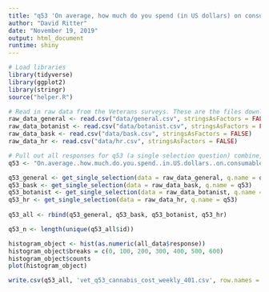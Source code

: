 ```yaml
---
title: "q53 'On average, how much do you spend (in US dollars) on consumable cannabis products per week?' (National Veterans)"
author: "David Ritter"
date: "November 19, 2019"
output: html_document
runtime: shiny
---
```


```r
# Load libraries
library(tidyverse)
library(ggplot2)
library(stringr)
source("helper.R")
```

```r
# Read in raw data from the Veterans surveys. These are the files downloaded from survey monkey saved as a .csv
raw_data_general <- read.csv("data/general.csv", stringsAsFactors = FALSE)
raw_data_botanist <- read.csv("data/botanist.csv", stringsAsFactors = FALSE)
raw_data_bask <- read.csv("data/bask.csv", stringsAsFactors = FALSE)
raw_data_hr <- read.csv("data/hr.csv", stringsAsFactors = FALSE)
```

```r
# Pull out all responses for q53 (a single selection question) combine, then determine 'question n'
q53 <- "On.average..how.much.do.you.spend..in.US.dollars..on.consumable.cannabis.products.per.week."

q53_general <- get_single_selection(data = raw_data_general, q.name = q53)
q53_bask <- get_single_selection(data = raw_data_bask, q.name = q53)
q53_botanist <- get_single_selection(data = raw_data_botanist, q.name = q53)
q53_hr <- get_single_selection(data = raw_data_hr, q.name = q53)
  
q53_all <- rbind(q53_general, q53_bask, q53_botanist, q53_hr)

q53_n <- length(unique(q53_all$id))
```

```r
histogram_object <- hist(as.numeric(all_data$response))
histogram_object$breaks = c(0, 100, 200, 300, 400, 500, 600)
histogram_object$counts
plot(histogram_object)
```

```r
write.csv(q53_all, 'vet_q53_cannabis_cost_weekly_401.csv', row.names = FALSE)
```